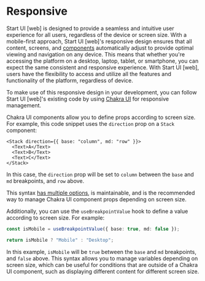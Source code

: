 # Responsive

Start UI [web] is designed to provide a seamless and intuitive user experience for all users, regardless of the device or screen size.
With a mobile-first approach, Start UI [web]'s responsive design ensures that all content, screens, and [components](/features/components)
automatically adjust to provide optimal viewing and navigation on any device. This means that whether you're accessing the platform on a desktop, laptop, tablet, or smartphone,
you can expect the same consistent and responsive experience. With Start UI [web], users have the flexibility to access
and utilize all the features and functionality of the platform, regardless of device.

To make use of this responsive design in your development, you can follow Start UI [web]'s existing code by using [Chakra UI](/technologies/chakra-ui) for responsive management.

Chakra UI components allow you to define props according to screen size. For example, this code snippet uses the `direction` prop on a `Stack` component:

```tsx
<Stack direction={{ base: "column", md: "row" }}>
  <Text>A</Text>
  <Text>B</Text>
  <Text>C</Text>
</Stack>
```

In this case, the `direction` prop will be set to `column` between the `base` and `md` breakpoints, and `row` above.

This syntax [has multiple options](https://chakra-ui.com/docs/styled-system/responsive-styles#the-object-syntax), is maintainable, and is the recommended way to manage Chakra UI component props depending on screen size.

Additionally, you can use the `useBreakpointValue` hook to define a value according to screen size. For example:

```ts
const isMobile = useBreakpointValue({ base: true, md: false });

return isMobile ? "Mobile" : "Desktop";
```

In this example, `isMobile` will be `true` between the `base` and `md` breakpoints, and `false` above.
This syntax allows you to manage variables depending on screen size, which can be useful for conditions that are outside of a Chakra UI component,
such as displaying different content for different screen size.

